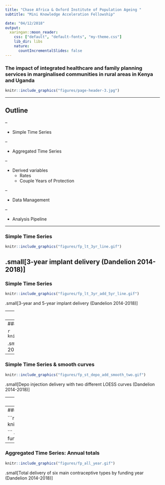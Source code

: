 ```yaml
---
title: "Chase Africa & Oxford Institute of Population Ageing "
subtitle: "Mini Knowledge Acceleration Fellowship" 

date: "04/12/2018"
output:
  xaringan::moon_reader:
    css: ["default", "default-fonts", "my-theme.css"]
    lib_dir: libs
    nature:
      countIncrementalSlides: false
---
```


### The impact of integrated healthcare and family planning services in marginalised communities in rural areas in Kenya and Uganda 
```r
knitr::include_graphics("figures/page-header-3.jpg")
```


---

## Outline 

--

* Simple Time Series

--

* Aggregated Time Series

--

* Derived variables
  + Rates
  + Couple Years of Protection 

--

* Data Management

--

* Analysis Pipeline


---

### Simple Time Series

```r
knitr::include_graphics("figures/fp_lt_3yr_line.gif")
```

.small[3-year implant delivery (Dandelion 2014-2018)]
---

### Simple Time Series

```r
knitr::include_graphics("figures/fp_lt_3yr_add_5yr_line.gif")
```

.small[3-year and 5-year implant delivery (Dandelion 2014-2018)]

---
### Simple Time Series & smooth curves

```r
knitr::include_graphics("figures/fp_lt_3yr_add_smooth.gif")
```

.small[3-year and implant delivery with LOESS curve (Dandelion 2014-2018)]

---
### Simple Time Series & smooth curves

```r
knitr::include_graphics("figures/ihs_immunization_add_smooth.gif")
```

.small[Immunization delivery with LOESS curve (Dandelion 2014-2018)]

---
### Simple Time Series & smooth curves

```r
knitr::include_graphics("figures/fp_st_depo_add_smooth_two.gif")
```

.small[Depo injection delivery with two different LOESS curves (Dandelion 2014-2018)]

---
### Aggregated Time Series: Funding rounds

```r
knitr::include_graphics("figures/fp_lt_st_funding_round.gif")
```

.small[Long and short term contraceptive delivery by funding round (Dandelion 2014-2018)]

---
### Aggregated Time Series: Annual totals

```r
knitr::include_graphics("figures/fp_lt_st_funding_year.png")

```
.small[Long and short term contraceptive delivery by funding year (Dandelion 2014-2018)]

---
### Aggregated Time Series: Annual totals

```r
knitr::include_graphics("figures/fp_all_year.gif")

```
.small[Total delivery of six main contraceptive types by funding year (Dandelion 2014-2018)]

